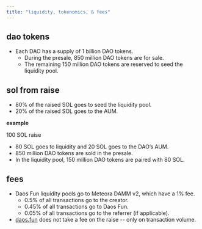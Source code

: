 ```yaml
---
title: "liquidity, tokenomics, & fees"
---
```


## **dao tokens**

- Each DAO has a supply of 1 billion DAO tokens.
  - During the presale, 850 million DAO tokens are for sale.
  - The remaining 150 million DAO tokens are reserved to seed the liquidity pool.

## **sol from raise**

- 80% of the raised SOL goes to seed the liquidity pool.
- 20% of the raised SOL goes to the AUM.

**example**

100 SOL raise

- 80 SOL goes to liquidity and 20 SOL goes to the DAO’s AUM.
- 850 million DAO tokens are sold in the presale.
- In the liquidity pool, 150 million DAO tokens are paired with 80 SOL.

## **fees**

- Daos Fun liquidity pools go to Meteora DAMM v2, which have a 1% fee.
  - 0.5% of all transactions go to the creator.
  - 0.45% of all transactions go to Daos Fun.
  - 0.05% of all transactions go to the referrer (if applicable).
- [daos.fun](http://daos.fun) does not take a fee on the raise -- only on transaction volume.